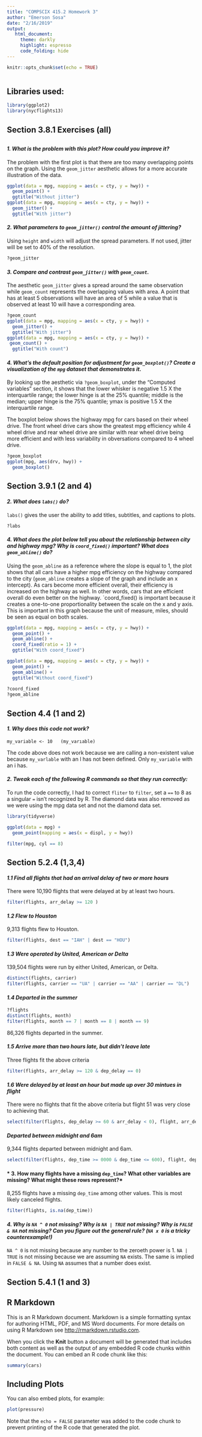 ```yaml
---
title: "COMPSCIX 415.2 Homework 3"
author: "Emerson Sosa"
date: "2/16/2019"
output: 
   html_document:
     theme: darkly
     highlight: espresso
     code_folding: hide
---
```


```r
knitr::opts_chunk$set(echo = TRUE)
```

```r
```

## Libraries used:
```r
library(ggplot2)
library(nycflights13)
```




## Section 3.8.1 Exercises (all)
##

#### *1. What is the problem with this plot? How could you improve it?*

The problem with the first plot is that there are too many overlapping points on the graph. Using the `geom_jitter` aesthetic allows for a more accurate illustration of the data.

```r
ggplot(data = mpg, mapping = aes(x = cty, y = hwy)) + 
  geom_point() +
  ggtitle("Without jitter")
ggplot(data = mpg, mapping = aes(x = cty, y = hwy)) + 
  geom_jitter() +
  ggtitle("With jitter")
```


#### *2. What parameters to `geom_jitter()` control the amount of jittering?*

Using `height` and `width` will adjust the spread parameters. If not used, jitter will be set to 40% of the resolution.

```r
?geom_jitter
```

#### *3. Compare and contrast `geom_jitter()` with `geom_count`.* 

The aesthetic `geom_jitter` gives a spread around the same observation while `geom_count` represents the overlapping values with area. A point that has at least 5 observations will have an area of 5 while a value that is observed at least 10 will have a corresponding area. 

```r
?geom_count
ggplot(data = mpg, mapping = aes(x = cty, y = hwy)) + 
  geom_jitter() +
  ggtitle("With jitter")
ggplot(data = mpg, mapping = aes(x = cty, y = hwy)) +
 geom_count() +
  ggtitle("With count")
```


#### *4. What's the default position for adjustment for `geom_boxplot()`? Create a visualization of the `mpg` dataset that demonstrates it.*

By looking up the aesthetic via `?geom_boxplot`, under the "Computed variables" section, it shows that the lower whisker is negative 1.5 X the interquartile range; the lower hinge is at the 25% quantile; middle is the median; upper hinge is the 75% quantile; ymax is positive 1.5 X the interquartile range.

The boxplot below shows the highway mpg for cars based on their wheel drive. The front wheel drive cars show the greatest mpg efficiency while 4 wheel drive and rear wheel drive are similar with rear wheel drive being more efficient and with less variability in obversations compared to 4 wheel drive. 

```r
?geom_boxplot
ggplot(mpg, aes(drv, hwy)) +
  geom_boxplot()
```


## Section 3.9.1 (2 and 4)

#### *2. What does `labs()` do?*

`labs()` gives the user the ability to add titles, subtitles, and captions to plots. 

```r
?labs
```

#### *4. What does the plot below tell you about the relationship between city and highway mpg? Why is `coord_fixed()` important? What does `geom_abline()` do?*

Using the `geom_abline` as a reference where the slope is equal to 1, the plot shows that all cars have a higher mpg efficiency on the highway compared to the city (`geom_abline` creates a slope of the graph and include an x intercept). As cars become more efficient overall, their efficiency is increased on the highway as well. In other words, cars that are efficient overall do even better on the highway. `coord_fixed() is important because it creates a one-to-one proportionality between the scale on the x and y axis. This is important in this graph because the unit of measure, miles, should be seen as equal on both scales. 

```r
ggplot(data = mpg, mapping = aes(x = cty, y = hwy)) +
  geom_point() + 
  geom_abline() + 
  coord_fixed(ratio = 1) +
  ggtitle("With coord_fixed")

ggplot(data = mpg, mapping = aes(x = cty, y = hwy)) +
  geom_point() + 
  geom_abline() + 
  ggtitle("Without coord_fixed")
  
?coord_fixed
?geom_abline
```


## Section 4.4 (1 and 2)

#### *1. Why does this code not work?*

`
my_variable <- 10  
(my_varıable)  
`

The code above does not work because we are calling a non-existent value because `my_varlable` with an l has not been defined. Only `my_variable` with an i has. 

#### *2. Tweak each of the following R commands so that they run correctly:*

To run the code correctly, I had to correct `fliter` to `filter`, set a `==` to 8 as a singular `=` isn't recognized by R. The diamond data was also removed as we were using the mpg data set and not the diamond data set. 

```r
library(tidyverse)

ggplot(data = mpg) + 
  geom_point(mapping = aes(x = displ, y = hwy))

filter(mpg, cyl == 8)
```


## Section 5.2.4 (1,3,4)

#### *1.1 Find all flights that had an arrival delay of two or more hours*

There were 10,190 flights that were delayed at by at least two hours.

```r
filter(flights, arr_delay >= 120 )
```

#### *1.2 Flew to Houston*

9,313 flights flew to Houston.

```r
filter(flights, dest == "IAH" | dest == "HOU")
```

#### *1.3 Were operated by United, American or Delta*

139,504 flights were run by either United, American, or Delta.

```r
distinct(flights, carrier)
filter(flights, carrier == "UA" | carrier == "AA" | carrier == "DL")
```

#### *1.4 Departed in the summer*

```r
?flights
distinct(flights, month)
filter(flights, month == 7 | month == 8 | month == 9)
```
86,326 flights departed in the summer.

#### *1.5 Arrive more than two hours late, but didn't leave late*

Three flights fit the above criteria
```r
filter(flights, arr_delay >= 120 & dep_delay == 0)
```

#### *1.6 Were delayed by at least an hour but made up over 30 mintues in flight*

There were no flights that fit the above criteria but flight 51 was very close to achieving that. 

```r
select(filter(flights, dep_delay >= 60 & arr_delay < 0), flight, arr_delay)
```

#### *Departed between midnight and 6am*

9,344 flights departed between midnight and 6am.

```r
select(filter(flights, dep_time >= 0000 & dep_time <= 600), flight, dep_time)
```


#### * 3. How many flights have a missing `dep_time`? What other variables are missing? What might these rows represent?*

8,255 flights have a missing `dep_time` among other values. This is most likely canceled flights. 

```r
filter(flights, is.na(dep_time))
```


#### *4. Why is `NA ^ 0` not missing? Why is `NA | TRUE` not missing? Why is `FALSE & NA` not missing? Can you figure out the general rule? (`NA x 0` is a tricky counterexample!)*

`NA ^ 0` is not missing because any number to the zeroeth power is 1. `NA | TRUE` is not missing because we are assuming `NA` exists. The same is implied in `FALSE & NA`. Using `NA` assumes that a number does exist.

## Section 5.4.1 (1 and 3)

## R Markdown

This is an R Markdown document. Markdown is a simple formatting syntax for authoring HTML, PDF, and MS Word documents. For more details on using R Markdown see <http://rmarkdown.rstudio.com>.

When you click the **Knit** button a document will be generated that includes both content as well as the output of any embedded R code chunks within the document. You can embed an R code chunk like this:

```r
summary(cars)
```

## Including Plots

You can also embed plots, for example:

```r
plot(pressure)
```

Note that the `echo = FALSE` parameter was added to the code chunk to prevent printing of the R code that generated the plot.

